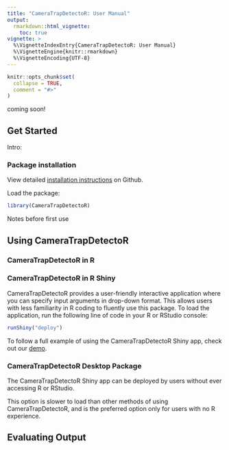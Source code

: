 ```yaml
---
title: "CameraTrapDetectoR: User Manual"
output: 
  rmarkdown::html_vignette:
    toc: true
vignette: >
  %\VignetteIndexEntry{CameraTrapDetectoR: User Manual}
  %\VignetteEngine{knitr::rmarkdown}
  %\VignetteEncoding{UTF-8}
---
```


```r
knitr::opts_chunk$set(
  collapse = TRUE,
  comment = "#>"
)
```


coming soon!  

## Get Started 

Intro: 

### Package installation
View detailed [installation instructions](https://github.com/CameraTrapDetectoR/CameraTrapDetectoR) on Github.

Load the package:  
```r
library(CameraTrapDetectoR)
```

Notes before first use  

## Using CameraTrapDetectoR  

### CameraTrapDetectoR in R  



### CameraTrapDetectoR in R Shiny  
CameraTrapDetectoR provides a user-friendly interactive application where you can specify input arguments in drop-down format. This allows users with less familiarity in R coding to fluently use this package. To load the application, run the following line of code in your R or RStudio console:  
  
```r
runShiny("deploy")
```  
  
To follow a full example of using the CameraTrapDetectoR Shiny app, check out our [demo](add link here).   

### CameraTrapDetectoR Desktop Package    
The CameraTrapDetectoR Shiny app can be deployed by users without ever accessing R or RStudio.

This option is slower to load than other methods of using CameraTrapDetectoR, and is the preferred option only for users with no R experience.   


## Evaluating Output  


